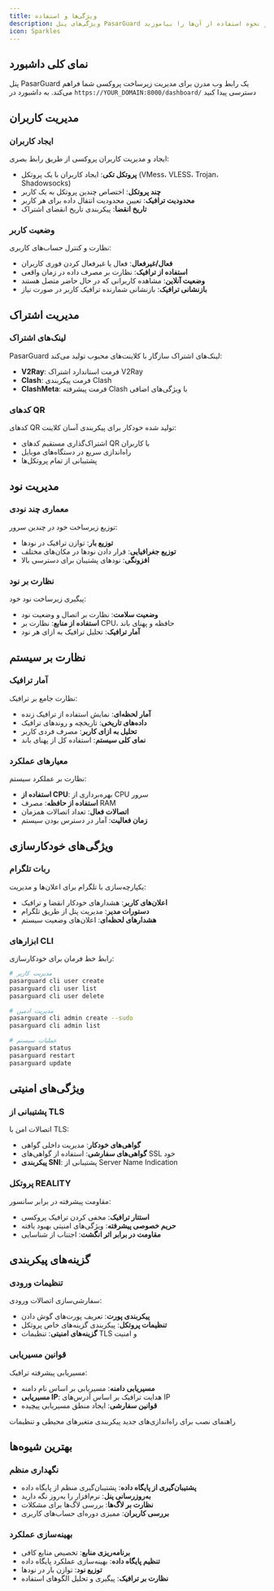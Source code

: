```yaml
---
title: ویژگی‌ها و استفاده
description: ویژگی‌های پنل PasarGuard را کاوش کنید و نحوه استفاده از آن‌ها را بیاموزید
icon: Sparkles
---
```


## نمای کلی داشبورد

پنل PasarGuard یک رابط وب مدرن برای مدیریت زیرساخت پروکسی شما فراهم می‌کند. به داشبورد در `https://YOUR_DOMAIN:8000/dashboard/` دسترسی پیدا کنید

## مدیریت کاربران

### ایجاد کاربران

ایجاد و مدیریت کاربران پروکسی از طریق رابط بصری:

- **پروتکل تکی**: ایجاد کاربران با یک پروتکل (VMess، VLESS، Trojan، Shadowsocks)
- **چند پروتکل**: اختصاص چندین پروتکل به یک کاربر
- **محدودیت ترافیک**: تعیین محدودیت انتقال داده برای هر کاربر
- **تاریخ انقضا**: پیکربندی تاریخ انقضای اشتراک

### وضعیت کاربر

نظارت و کنترل حساب‌های کاربری:

- **فعال/غیرفعال**: فعال یا غیرفعال کردن فوری کاربران
- **استفاده از ترافیک**: نظارت بر مصرف داده در زمان واقعی
- **وضعیت آنلاین**: مشاهده کاربرانی که در حال حاضر متصل هستند
- **بازنشانی ترافیک**: بازنشانی شمارنده ترافیک کاربر در صورت نیاز

## مدیریت اشتراک

### لینک‌های اشتراک

PasarGuard لینک‌های اشتراک سازگار با کلاینت‌های محبوب تولید می‌کند:

- **V2Ray**: فرمت استاندارد اشتراک V2Ray
- **Clash**: فرمت پیکربندی Clash
- **ClashMeta**: فرمت پیشرفته Clash با ویژگی‌های اضافی

### کدهای QR

کدهای QR تولید شده خودکار برای پیکربندی آسان کلاینت:

- اشتراک‌گذاری مستقیم کدهای QR با کاربران
- راه‌اندازی سریع در دستگاه‌های موبایل
- پشتیبانی از تمام پروتکل‌ها

## مدیریت نود

### معماری چند نودی

توزیع زیرساخت خود در چندین سرور:

- **توزیع بار**: توازن ترافیک در نودها
- **توزیع جغرافیایی**: قرار دادن نودها در مکان‌های مختلف
- **افزونگی**: نودهای پشتیبان برای دسترسی بالا

### نظارت بر نود

پیگیری زیرساخت نود خود:

- **وضعیت سلامت**: نظارت بر اتصال و وضعیت نود
- **استفاده از منابع**: نظارت بر CPU، حافظه و پهنای باند
- **آمار ترافیک**: تحلیل ترافیک به ازای هر نود

## نظارت بر سیستم

### آمار ترافیک

نظارت جامع بر ترافیک:

- **آمار لحظه‌ای**: نمایش استفاده از ترافیک زنده
- **داده‌های تاریخی**: تاریخچه و روندهای ترافیک
- **تحلیل به ازای کاربر**: مصرف فردی کاربر
- **نمای کلی سیستم**: استفاده کل از پهنای باند

### معیارهای عملکرد

نظارت بر عملکرد سیستم:

- **استفاده از CPU**: بهره‌برداری از CPU سرور
- **استفاده از حافظه**: مصرف RAM
- **اتصالات فعال**: تعداد اتصالات همزمان
- **زمان فعالیت**: آمار در دسترس بودن سیستم

## ویژگی‌های خودکارسازی

### ربات تلگرام

یکپارچه‌سازی با تلگرام برای اعلان‌ها و مدیریت:

- **اعلان‌های کاربر**: هشدارهای خودکار انقضا و ترافیک
- **دستورات مدیر**: مدیریت پنل از طریق تلگرام
- **هشدارهای لحظه‌ای**: اعلان‌های وضعیت سیستم

### ابزارهای CLI

رابط خط فرمان برای خودکارسازی:

```bash
# مدیریت کاربر
pasarguard cli user create
pasarguard cli user list
pasarguard cli user delete

# مدیریت ادمین
pasarguard cli admin create --sudo
pasarguard cli admin list

# عملیات سیستم
pasarguard status
pasarguard restart
pasarguard update
```

## ویژگی‌های امنیتی

### پشتیبانی از TLS

اتصالات امن با TLS:

- **گواهی‌های خودکار**: مدیریت داخلی گواهی
- **گواهی‌های سفارشی**: استفاده از گواهی‌های SSL خود
- **پیکربندی SNI**: پشتیبانی از Server Name Indication

### پروتکل REALITY

مقاومت پیشرفته در برابر سانسور:

- **استتار ترافیک**: مخفی کردن ترافیک پروکسی
- **حریم خصوصی پیشرفته**: ویژگی‌های امنیتی بهبود یافته
- **مقاومت در برابر اثر انگشت**: اجتناب از شناسایی

## گزینه‌های پیکربندی

### تنظیمات ورودی

سفارشی‌سازی اتصالات ورودی:

- **پیکربندی پورت**: تعریف پورت‌های گوش دادن
- **تنظیمات پروتکل**: پیکربندی گزینه‌های خاص پروتکل
- **گزینه‌های امنیتی**: تنظیمات TLS و امنیت

### قوانین مسیریابی

مسیریابی پیشرفته ترافیک:

- **مسیریابی دامنه**: مسیریابی بر اساس نام دامنه
- **مسیریابی IP**: هدایت ترافیک بر اساس آدرس‌های IP
- **قوانین سفارشی**: ایجاد منطق مسیریابی پیچیده

<Cards>
  <Card title="نصب" href="/panel/installation">
    راهنمای نصب برای راه‌اندازی‌های جدید
  </Card>

  <Card title="پیکربندی" href="/panel/configuration">
    پیکربندی متغیرهای محیطی و تنظیمات
  </Card>
</Cards>

## بهترین شیوه‌ها

### نگهداری منظم

- **پشتیبان‌گیری از پایگاه داده**: پشتیبان‌گیری منظم از پایگاه داده
- **به‌روزرسانی پنل**: نرم‌افزار را به‌روز نگه دارید
- **نظارت بر لاگ‌ها**: بررسی لاگ‌ها برای مشکلات
- **بررسی کاربران**: ممیزی دوره‌ای حساب‌های کاربری

### بهینه‌سازی عملکرد

- **برنامه‌ریزی منابع**: تخصیص منابع کافی
- **تنظیم پایگاه داده**: بهینه‌سازی عملکرد پایگاه داده
- **توزیع نود**: توازن بار در نودها
- **نظارت بر ترافیک**: پیگیری و تحلیل الگوهای استفاده

